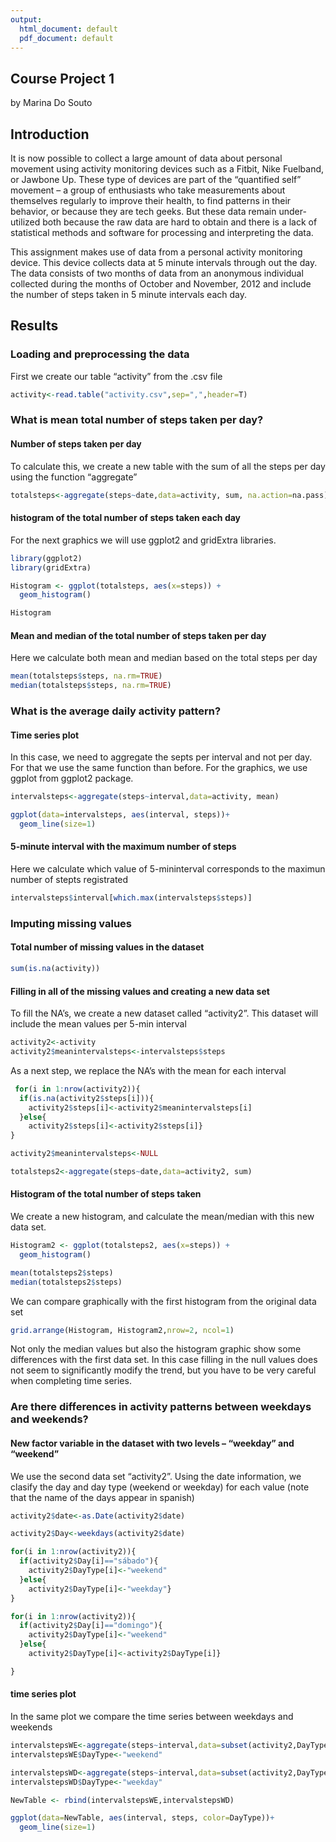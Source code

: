 ---
output:
  html_document: default
  pdf_document: default
---
Course Project 1
-------------------
by Marina Do Souto


## Introduction

  It is now possible to collect a large amount of data about personal movement using activity monitoring devices such as a Fitbit, Nike Fuelband, or Jawbone Up. These type of devices are part of the “quantified self” movement – a group of enthusiasts who take measurements about themselves regularly to improve their health, to find patterns in their behavior, or because they are tech geeks. But these data remain under-utilized both because the raw data are hard to obtain and there is a lack of statistical methods and software for processing and interpreting the data.

  This assignment makes use of data from a personal activity monitoring device. This device collects data at 5 minute intervals through out the day. The data consists of two months of data from an anonymous individual collected during the months of October and November, 2012 and include the number of steps taken in 5 minute intervals each day.


## Results

### Loading and preprocessing the data

  First we create our table "activity" from the .csv file

```{r 1}

activity<-read.table("activity.csv",sep=",",header=T)

```

### What is mean total number of steps taken per day?

#### Number of steps taken per day

  To calculate this, we create a new table with the sum of all the steps per day using the function "aggregate"

```{r 2}

totalsteps<-aggregate(steps~date,data=activity, sum, na.action=na.pass)

```

#### histogram of the total number of steps taken each day

  For the next graphics we will use ggplot2 and gridExtra libraries.


```{r 3}

library(ggplot2)
library(gridExtra)

Histogram <- ggplot(totalsteps, aes(x=steps)) + 
  geom_histogram()

Histogram

```

#### Mean and median of the total number of steps taken per day

  Here we calculate both mean and median based on the total steps per day

```{r 4}

mean(totalsteps$steps, na.rm=TRUE)
median(totalsteps$steps, na.rm=TRUE)

```

### What is the average daily activity pattern?

#### Time series plot

  In this case, we need to aggregate the septs per interval and not per day. For that we use the same function than before. For the graphics, we use ggplot from ggplot2 package.


```{r 5}

intervalsteps<-aggregate(steps~interval,data=activity, mean)

ggplot(data=intervalsteps, aes(interval, steps))+
  geom_line(size=1) 

```

#### 5-minute interval with the maximum number of steps

  Here we calculate which value of 5-mininterval corresponds to the maximun number of stepts registrated

```{r 6} 
  
intervalsteps$interval[which.max(intervalsteps$steps)]

```

### Imputing missing values

#### Total number of missing values in the dataset

```{r 7}

sum(is.na(activity))
```

#### Filling in all of the missing values and creating a new data set

  To fill the NA's, we create a new dataset called "activity2". This dataset will include the mean values per 5-min interval 

```{r 8}

activity2<-activity
activity2$meanintervalsteps<-intervalsteps$steps

```

  As a next step, we replace the NA's with the mean for each interval
  
```{r 9} 
 
 for(i in 1:nrow(activity2)){
  if(is.na(activity2$steps[i])){
    activity2$steps[i]<-activity2$meanintervalsteps[i]
  }else{
    activity2$steps[i]<-activity2$steps[i]}
}

activity2$meanintervalsteps<-NULL

totalsteps2<-aggregate(steps~date,data=activity2, sum)

```

#### Histogram of the total number of steps taken

  We create a new histogram, and calculate the mean/median with this new data set. 
  

```{r 10}
Histogram2 <- ggplot(totalsteps2, aes(x=steps)) + 
  geom_histogram()

mean(totalsteps2$steps)
median(totalsteps2$steps)

```

We can compare graphically with the first histogram from the original data set

```{r 11}

grid.arrange(Histogram, Histogram2,nrow=2, ncol=1)

```


  Not only the median values but also the histogram graphic show some differences with the first data set. In this case filling in the null values does not seem to significantly modify the trend, but you have to be very careful when completing time series.
  
### Are there differences in activity patterns between weekdays and weekends?

#### New factor variable in the dataset with two levels – “weekday” and “weekend”

  We use the second data set "activity2". Using the date information, we clasify the day and day type (weekend or weekday) for each value (note that the name of the days appear in spanish)

```{r 12}

activity2$date<-as.Date(activity2$date)

activity2$Day<-weekdays(activity2$date)

for(i in 1:nrow(activity2)){
  if(activity2$Day[i]=="sábado"){
    activity2$DayType[i]<-"weekend"
  }else{
    activity2$DayType[i]<-"weekday"}
}

for(i in 1:nrow(activity2)){
  if(activity2$Day[i]=="domingo"){
    activity2$DayType[i]<-"weekend"
  }else{
    activity2$DayType[i]<-activity2$DayType[i]}

}

```

####  time series plot

  In the same plot we compare the time series between weekdays and weekends

```{r 13}

intervalstepsWE<-aggregate(steps~interval,data=subset(activity2,DayType=="weekend"), mean)
intervalstepsWE$DayType<-"weekend"

intervalstepsWD<-aggregate(steps~interval,data=subset(activity2,DayType=="weekday"), mean)
intervalstepsWD$DayType<-"weekday"

NewTable <- rbind(intervalstepsWE,intervalstepsWD)

ggplot(data=NewTable, aes(interval, steps, color=DayType))+
  geom_line(size=1)

```
